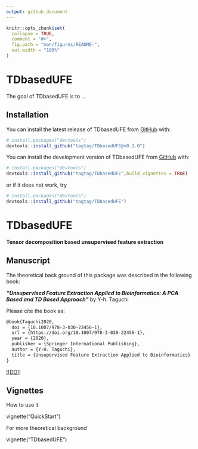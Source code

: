 ```yaml
---
output: github_document
---
```


<!-- README.md is generated from README.Rmd. Please edit that file -->

```r
knitr::opts_chunk$set(
  collapse = TRUE,
  comment = "#>",
  fig.path = "man/figures/README-",
  out.width = "100%"
)
```

# TDbasedUFE

<!-- badges: start -->
<!-- badges: end -->

The goal of TDbasedUFE is to ...

## Installation

You can install the latest release of TDbasedUFE from
[GitHub](https://github.com/) with:

``` r 
# install.packages("devtools")
devtools::install_github("tagtag/TDbasedUFE@v0.1.0")
```

You can install the development version of 
TDbasedUFE from [GitHub](https://github.com/) with:

``` r
# install.packages("devtools")
devtools::install_github("tagtag/TDbasedUFE",build_vignettes = TRUE)
```
or if it does not work, try 

``` r
# install.packages("devtools")
devtools::install_github("tagtag/TDbasedUFE")
```

# TDbasedUFE

**Tensor decomposition based unsupervised feature extraction**

## Manuscript

The theoretical back ground of this package was described in the following book:

***"Unsupervised Feature Extraction Applied to Bioinformatics:
A PCA Based and TD Based Approach"*** by Y-h. Taguchi

Please cite the book as:
```latex
@book{Taguchi2020,
  doi = {10.1007/978-3-030-22456-1},
  url = {https://doi.org/10.1007/978-3-030-22456-1},
  year = {2020},
  publisher = {Springer International Publishing},
  author = {Y-H. Taguchi},
  title = {Unsupervised Feature Extraction Applied to Bioinformatics}
}
```

[![DOI]](https://doi.org/10.1007/978-3-030-22456-1)

## Vignettes

How to use it 

vignette("QuickStart")

For more theoretical background

vignette("TDbasedUFE")
